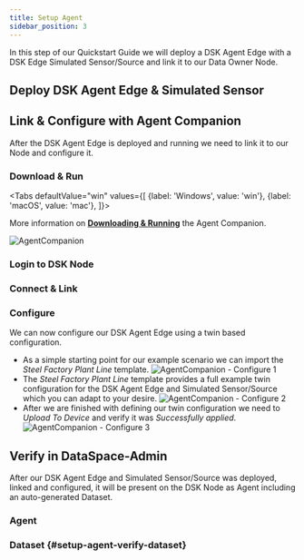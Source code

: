 ```yaml
---
title: Setup Agent
sidebar_position: 3
---
```


In this step of our Quickstart Guide we will deploy a DSK Agent Edge with a DSK Edge Simulated Sensor/Source and link it to our Data Owner Node.

## Deploy DSK Agent Edge & Simulated Sensor

<DockerComposeAutomatedSetup />

## Link & Configure with Agent Companion

After the DSK Agent Edge is deployed and running we need to link it to our Node and configure it.

### Download & Run

<Tabs
  defaultValue="win"
  values={[
    {label: 'Windows', value: 'win'},
    {label: 'macOS', value: 'mac'},
  ]}>
  <TabItem value="win"><AgentCompanionDownloadWin /></TabItem>
  <TabItem value="mac"><AgentCompanionDownloadMac /></TabItem>
</Tabs>

More information on [**Downloading & Running**](../setup/agent_companion.mdx) the Agent Companion.

![AgentCompanion](./img/agent-companion.png)

### Login to DSK Node
<AgentCompanionLogin />

### Connect & Link
<AgentCompanionConnect />
<AgentCompanionLink />

### Configure
We can now configure our DSK Agent Edge using a twin based configuration.
* As a simple starting point for our example scenario we can import the *Steel Factory Plant Line* template.
![AgentCompanion - Configure 1](./img/agent-companion-configure-1.png)
* The *Steel Factory Plant Line* template provides a full example twin configuration for the DSK Agent Edge and Simulated Sensor/Source which you can adapt to your desire.
![AgentCompanion - Configure 2](./img/agent-companion-configure-2.png)
* After we are finished with defining our twin configuration we need to *Upload To Device* and verify it was *Successfully applied*.
![AgentCompanion - Configure 3](./img/agent-companion-configure-3.png)  

## Verify in DataSpace-Admin
After our DSK Agent Edge and Simulated Sensor/Source was deployed, linked and configured, it will be present on the DSK Node as Agent including an auto-generated Dataset.

### Agent
<AgentCompanionVerifyAgent />

### Dataset {#setup-agent-verify-dataset}
<AgentCompanionVerifyDataset />